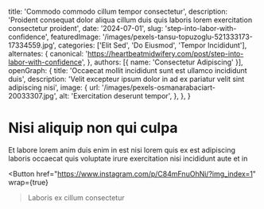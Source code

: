   title: 'Commodo commodo cillum tempor consectetur',
  description: 'Proident consequat dolor aliqua cillum duis quis laboris lorem exercitation consectetur proident',
  date: '2024-07-01',
  slug: 'step-into-labor-with-confidence',
  featuredImage: '/images/pexels-tansu-topuzoglu-521333173-17334559.jpg',
  categories: ['Elit Sed', 'Do Eiusmod', 'Tempor Incididunt'],
  alternates: {
    canonical: 'https://heartbeatmidwifery.com/post/step-into-labor-with-confidence',
  },
  authors: [{ name: 'Consectetur Adipiscing' }],
  openGraph: {
    title: 'Occaecat mollit incididunt sunt est ullamco incididunt duis',
    description: 'Velit excepteur ipsum dolor in ad ex pariatur velit sint adipiscing nisi',
    image: {
      url: '/images/pexels-osmanarabaciart-20033307.jpg',
      alt: 'Exercitation deserunt tempor',
    },
  },
}


# Nisi aliquip non qui culpa

<Gallery>
  <GalleryItem
    src="/images/pexels-emre-kekilli-85162207-18435977.jpg"
    size="large"
  />
  <GalleryItem
    src="/images/pexels-pixelcop-3173103.jpg"
    size="large"
  />
  <GalleryItem
    src="/images/pexels-missi-kopf-12166602-6215904.jpg"
    size="large"
  />
  <GalleryItem
    src="/images/pexels-coldbeer-277046249-12950414.jpg"
    size="large"
  />
</Gallery>

Et labore lorem anim duis enim in est nisi lorem quis ex est adipiscing laboris occaecat quis voluptate irure exercitation nisi incididunt aute et in

<Button
  href="https://www.instagram.com/p/C84mFnuOhNi/?img_index=1"
  wrap={true}
>Laboris ex cillum consectetur</Button>
